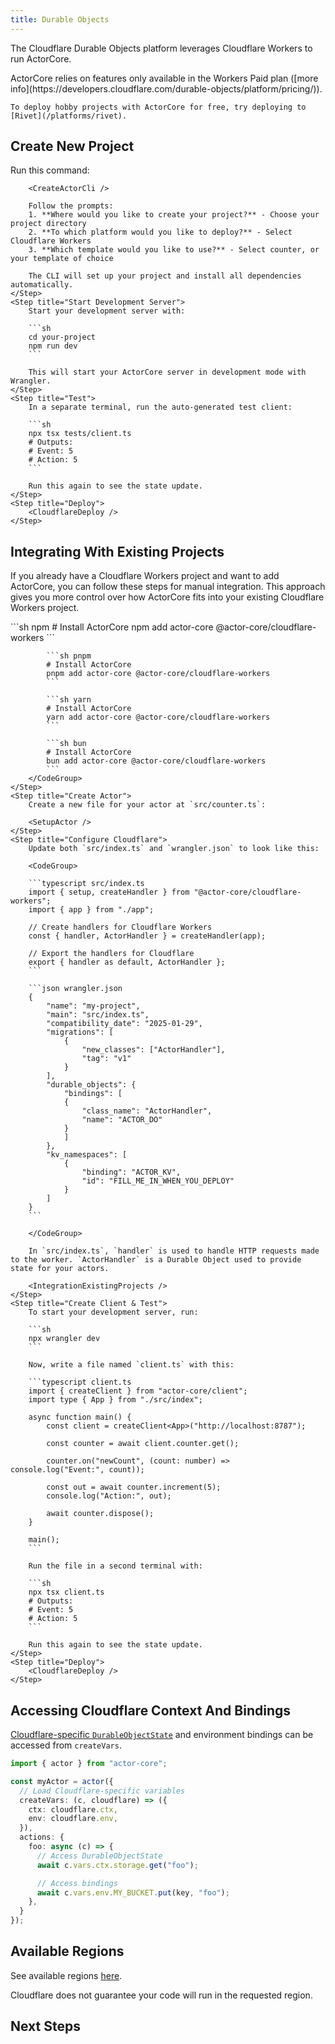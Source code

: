 ```yaml
---
title: Durable Objects
---
```



The Cloudflare Durable Objects platform leverages Cloudflare Workers to run ActorCore.

<Note>
	ActorCore relies on features only available in the Workers Paid plan ([more info](https://developers.cloudflare.com/durable-objects/platform/pricing/)).

	To deploy hobby projects with ActorCore for free, try deploying to [Rivet](/platforms/rivet).
</Note>

<MvpWarning />

## Create New Project

<Steps>
	<Step title="Create Project with CLI">
		Run this command:

		<CreateActorCli />

		Follow the prompts:
		1. **Where would you like to create your project?** - Choose your project directory
		2. **To which platform would you like to deploy?** - Select Cloudflare Workers
		3. **Which template would you like to use?** - Select counter, or your template of choice

		The CLI will set up your project and install all dependencies automatically.
	</Step>
	<Step title="Start Development Server">
		Start your development server with:

		```sh
		cd your-project
		npm run dev
		```

		This will start your ActorCore server in development mode with Wrangler.
	</Step>
	<Step title="Test">
		In a separate terminal, run the auto-generated test client:

		```sh
		npx tsx tests/client.ts
		# Outputs:
		# Event: 5
		# Action: 5
		```

		Run this again to see the state update.
	</Step>
	<Step title="Deploy">
		<CloudflareDeploy />
	</Step>
</Steps>

## Integrating With Existing Projects

If you already have a Cloudflare Workers project and want to add ActorCore, you can follow these steps for manual integration. This approach gives you more control over how ActorCore fits into your existing Cloudflare Workers project.

<Steps>
	<Step title="Install Packages">
		<CodeGroup>
			```sh npm
			# Install ActorCore
			npm add actor-core @actor-core/cloudflare-workers
			```

			```sh pnpm
			# Install ActorCore
			pnpm add actor-core @actor-core/cloudflare-workers
			```

			```sh yarn
			# Install ActorCore
			yarn add actor-core @actor-core/cloudflare-workers
			```

			```sh bun
			# Install ActorCore
			bun add actor-core @actor-core/cloudflare-workers
			```
		</CodeGroup>
	</Step>
	<Step title="Create Actor">
		Create a new file for your actor at `src/counter.ts`:

		<SetupActor />
	</Step>
	<Step title="Configure Cloudflare">
		Update both `src/index.ts` and `wrangler.json` to look like this:

		<CodeGroup>

		```typescript src/index.ts
		import { setup, createHandler } from "@actor-core/cloudflare-workers";
		import { app } from "./app";

		// Create handlers for Cloudflare Workers
		const { handler, ActorHandler } = createHandler(app);

		// Export the handlers for Cloudflare
		export { handler as default, ActorHandler };
		```

		```json wrangler.json
		{
			"name": "my-project",
			"main": "src/index.ts",
			"compatibility_date": "2025-01-29",
			"migrations": [
				{
					"new_classes": ["ActorHandler"],
					"tag": "v1"
				}
			],
			"durable_objects": {
				"bindings": [
				{
					"class_name": "ActorHandler",
					"name": "ACTOR_DO"
				}
				]
			},
			"kv_namespaces": [
				{
					"binding": "ACTOR_KV",
					"id": "FILL_ME_IN_WHEN_YOU_DEPLOY"
				}
			]
		}
		```

		</CodeGroup>

		In `src/index.ts`, `handler` is used to handle HTTP requests made to the worker. `ActorHandler` is a Durable Object used to provide state for your actors.

		<IntegrationExistingProjects />
	</Step>
	<Step title="Create Client & Test">
		To start your development server, run:

		```sh
		npx wrangler dev
		```

		Now, write a file named `client.ts` with this:

		```typescript client.ts
		import { createClient } from "actor-core/client";
		import type { App } from "./src/index";

		async function main() {
			const client = createClient<App>("http://localhost:8787");

			const counter = await client.counter.get();

			counter.on("newCount", (count: number) => console.log("Event:", count));

			const out = await counter.increment(5);
			console.log("Action:", out);

			await counter.dispose();
		}

		main();
		```

		Run the file in a second terminal with:

		```sh
		npx tsx client.ts
		# Outputs:
		# Event: 5
		# Action: 5
		```
		
		Run this again to see the state update.
	</Step>
	<Step title="Deploy">
		<CloudflareDeploy />
	</Step>
</Steps>

## Accessing Cloudflare Context And Bindings

[Cloudflare-specific `DurableObjectState`](https://developers.cloudflare.com/durable-objects/api/state/) and environment bindings can be accessed from `createVars`.

```typescript
import { actor } from "actor-core";

const myActor = actor({
  // Load Cloudflare-specific variables
  createVars: (c, cloudflare) => ({
	ctx: cloudflare.ctx,
	env: cloudflare.env,
  }),
  actions: {
	foo: async (c) => {
	  // Access DurableObjectState
	  await c.vars.ctx.storage.get("foo");

	  // Access bindings
	  await c.vars.env.MY_BUCKET.put(key, "foo");
	},
  }
});
```

## Available Regions

See available regions [here](https://developers.cloudflare.com/durable-objects/reference/data-location/#supported-locations-1).

Cloudflare does not guarantee your code will run in the requested region.

## Next Steps

<SetupNextSteps />
